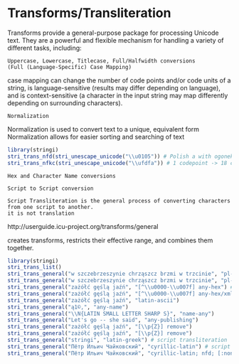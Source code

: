 Transforms/Transliteration
========================================================

Transforms provide a general-purpose package for processing Unicode text. They are a powerful and flexible mechanism for handling a variety of different tasks, including:

    Uppercase, Lowercase, Titlecase, Full/Halfwidth conversions
    (Full (Language-Specific) Case Mapping)
    
case mapping can change the number of code points and/or code units of a string,
is language-sensitive (results may differ depending on language), and
is context-sensitive (a character in the input string may map differently depending on surrounding characters).



    Normalization
Normalization is used to convert text to a unique, equivalent form
Normalization allows for easier sorting and searching of text


```r
library(stringi)
stri_trans_nfd(stri_unescape_unicode("\\u0105")) # Polish a with ogonek -> a, ogonek
stri_trans_nfkc(stri_unescape_unicode("\\ufdfa")) # 1 codepoint -> 18 codepoints
```

    Hex and Character Name conversions

    Script to Script conversion
    
    Script Transliteration is the general process of converting characters from one script to another. 
    it is not translation
    
http://userguide.icu-project.org/transforms/general

 creates transforms, restricts their effective range, and combines them together.
 
 
```r
library(stringi)
stri_trans_list()
stri_trans_general("w szczebrzeszynie chrząszcz brzmi w trzcinie", "pl-pl_fonipa")
stri_trans_general("w szczebrzeszynie chrząszcz brzmi w trzcinie", "pl-pl_fonipa; ipa-xsampa") # XSampa ASCII-range representation of IPA characters.
stri_trans_general("zażółć gęślą jaźń", "[^\\u0000-\\u007f] any-hex") # filtered
stri_trans_general("zażółć gęślą jaźń", "[^\\u0000-\\u007f] any-hex/xml")
stri_trans_general("zażółć gęślą jaźń", "latin-ascii")
stri_trans_general("ą1©,", "any-name")
stri_trans_general("\\N{LATIN SMALL LETTER SHARP S}", "name-any")
stri_trans_general("Let's go -- she said", "any-publishing")
stri_trans_general("zażółć gęślą jaźń", "[\\p{Z}] remove")
stri_trans_general("zażółć gęślą jaźń", "[\\p{Z}] remove")
stri_trans_general("stringi", "latin-greek") # script transliteration
stri_trans_general("Пётр Ильич Чайковский", "cyrillic-latin") # script transliteration
stri_trans_general("Пётр Ильич Чайковский", "cyrillic-latin; nfd; [:nonspacing mark:] remove; nfc") # and remove accents
```
